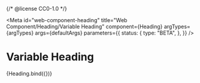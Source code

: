{/* @license CC0-1.0 */}


<Meta
  id="web-component-heading"
  title="Web Component/Heading/Variable Heading"
  component={Heading}
  argTypes={argTypes}
  args={defaultArgs}
  parameters={{
    status: {
      type: "BETA",
    },
  }}
/>

# Variable Heading

<Canvas>
  <Story name="Default" args={exampleArgs}>
    {Heading.bind({})}
  </Story>
</Canvas>

<ArgsTable story="Default" />
